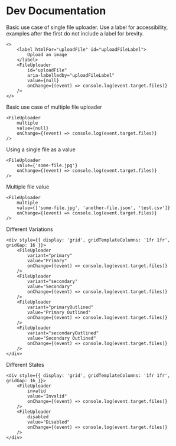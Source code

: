 # Dev Documentation

Basic use case of single file uploader. Use a label for accessibility, examples after the first do not include a label for brevity. 

```tsx
<>
    <label htmlFor="uploadFile" id="uploadFileLabel">
        Upload an image
    </label>
    <FileUploader 
        id="uploadFile"
        aria-labelledby="uploadFileLabel"
        value={null} 
        onChange={(event) => console.log(event.target.files)} 
    />
</>
```

Basic use case of multiple file uploader

```tsx
<FileUploader 
    multiple 
    value={null} 
    onChange={(event) => console.log(event.target.files)} 
/>
```

Using a single file as a value

```tsx
<FileUploader 
    value={'some-file.jpg'} 
    onChange={(event) => console.log(event.target.files)} 
/>
```

Multiple file value

```tsx
<FileUploader 
    multiple 
    value={['some-file.jpg', 'another-file.json', 'test.csv']} 
    onChange={(event) => console.log(event.target.files)} 
/>
```

Different Variations

```tsx
<div style={{ display: 'grid', gridTemplateColumns: '1fr 1fr', gridGap: 16 }}>
    <FileUploader
        variant="primary"  
        value="Primary" 
        onChange={(event) => console.log(event.target.files)} 
    />
    <FileUploader 
        variant="secondary"
        value="Secondary"
        onChange={(event) => console.log(event.target.files)} 
    />
    <FileUploader
        variant="primaryOutlined" 
        value="Primary Outlined"
        onChange={(event) => console.log(event.target.files)} 
    />
    <FileUploader 
        variant="secondaryOutlined"
        value="Secondary Outlined"
        onChange={(event) => console.log(event.target.files)} 
    />
</div>
```

Different States

```tsx
<div style={{ display: 'grid', gridTemplateColumns: '1fr 1fr', gridGap: 16 }}>
    <FileUploader
        invalid
        value="Invalid" 
        onChange={(event) => console.log(event.target.files)} 
    />
    <FileUploader 
        disabled
        value="Disabled"
        onChange={(event) => console.log(event.target.files)} 
    />
</div>
```